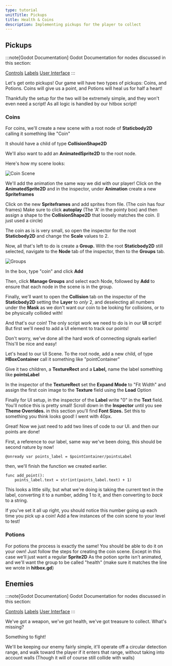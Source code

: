 ```yaml
---
type: tutorial
unitTitle: Pickups
title: Health & Coins
description: Implementing pickups for the player to collect
---
```


## Pickups

:::note[Godot Documentation]
Godot Documentation for nodes discussed in this section: 

[Controls](https://docs.godotengine.org/en/stable/classes/class_control.html) [Labels](https://docs.godotengine.org/en/stable/classes/class_label.html#class-label) [User Interface](https://docs.godotengine.org/en/stable/tutorials/ui/index.html)
:::


Let's get onto pickups! Our game will have two types of pickups: Coins, and Potions. Coins will give us a point, and Potions will heal us for half a heart!

Thankfully the setup for the two will be extremely simple, and they won't even need a script! As all logic is handled by our hitbox script!

### Coins

For coins, we'll create a new scene with a root node of **Staticbody2D** calling it something like "Coin"

It should have a child of type **CollisionShape2D**

We'll also want to add an **AnimatedSprite2D** to the root node.

Here's how my scene looks:

![Coin Scene](/src/assets/godot/dungeonCrawler/coinScene.png)

We'll add the animation the same way we did with our player! Click on the **AnimatedSprite2D** and in the inspector, under **Animation** create a new **Spriteframes**

Click on the new **Spriteframes** and add sprites from file. (The coin has four frames) Make sure to click **autoplay** (The 'A' in the pointy box)
and then assign a shape to the **CollisionShape2D** that loosely matches the coin. (I just used a circle)

The coin as is is very small, so open the inspector for the root **Staticbody2D** and change the **Scale** values to 2.

Now, all that's left to do is create a **Group.** With the root **Staticbody2D** still selected, navigate to the **Node** tab of the inspector, then to the **Groups** tab.

![Groups](/src/assets/godot/dungeonCrawler/groups.png)

In the box, type "coin" and click **Add**

Then, click **Manage Groups** and select each Node, followed by **Add** to ensure that each node in the scene is in the group.

Finally, we'll want to open the **Collision** tab on the inspector of the **Staticbody2D** setting the **Layer** to *only* 2, and deselecting all numbers under the **Mask** as we don't want our coin to be looking for collisions, or to be physically collided with!

And that's our coin! The only script work we need to do is in our **UI** script! But first we'll need to add a UI element to track our points!

Don't worry, we've done all the hard work of connecting signals earlier! This'll be nice and easy!

Let's head to our UI Scene. To the root node, add a new child, of type **HBoxContainer** call it something like "pointContainer"

Give it two children, a **TextureRect** and a **Label,** name the label something like **pointsLabel** 

In the inspector of the **TextureRect** set the **Expand Mode** to "Fit Width" and assign the first coin image to the **Texture** field using the **Load** Option

Finally for UI setup, in the inspector of the **Label** write "0" in the **Text** field. You'll notice this is pretty small! Scroll down in the **Inspector** until you see **Theme Overrides.** in this section you'll find **Font Sizes.** Set this to something you think looks good! I went with 40px.

Great! Now we just need to add two lines of code to our UI. and then our points are done!

First, a reference to our label, same way we've been doing, this should be second nature by now!

```gdscript
@onready var points_label = $pointContainer/pointsLabel
```

then, we'll finish the function we created earlier.


```gdscript
func add_point():
	points_label.text = str(int(points_label.text) + 1)
```
This looks a little silly, but what we're doing is taking the current text in the label, converting it to a number, adding 1 to it, and then converting to *back* to a string.

If you've set it all up right, you should notice this number going up each time you pick up a coin! Add a few instances of the coin scene to your level to test!

### Potions

For potions the process is exactly the same! You should be able to do it on your own! Just follow the steps for creating the coin scene. Except in this case we'll just want a regular **Sprite2D** As the potion sprite isn't animated, and we'll want the group to be called "health" (make sure it matches the line we wrote in **hitbox.gd**)

## Enemies

:::note[Godot Documentation]
Godot Documentation for nodes discussed in this section: 

[Controls](https://docs.godotengine.org/en/stable/classes/class_control.html) [Labels](https://docs.godotengine.org/en/stable/classes/class_label.html#class-label) [User Interface](https://docs.godotengine.org/en/stable/tutorials/ui/index.html)
:::

We've got a weapon, we've got health, we've got treasure to collect. What's missing?

Something to fight!

We'll be keeping our enemy fairly simple, it'll operate off a circular detection range, and walk toward the player if it enters that range, without taking into account walls (Though it will of course still collide with walls)